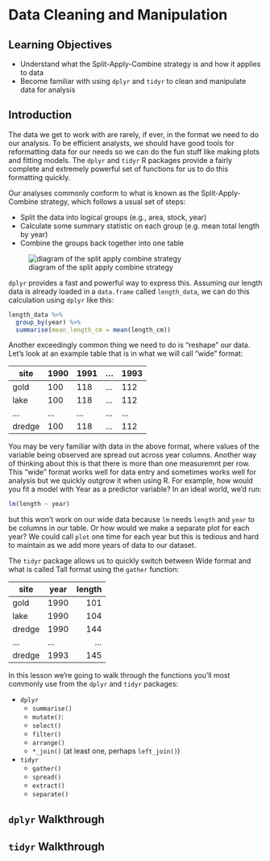 # Data Cleaning and Manipulation

## Learning Objectives

- Understand what the Split-Apply-Combine strategy is and how it applies to data
- Become familiar with using `dplyr` and `tidyr` to clean and manipulate data for analysis

## Introduction

The data we get to work with are rarely, if ever, in the format we need to do our analysis.
To be efficient analysts, we should have good tools for reformatting data for our needs so we can do the fun stuff like making plots and fitting models.
The `dplyr` and `tidyr` R packages provide a fairly complete and extremely powerful set of functions for us to do this formatting quickly.

Our analyses commonly conform to what is known as the Split-Apply-Combine strategy, which follows a usual set of steps:

- Split the data into logical groups (e.g., area, stock, year)
- Calculate some summary statistic on each group (e.g. mean total length by year)
- Combine the groups back together into one table

![diagram of the split apply combine strategy](images/split-apply-combine-diagram.png)

`dplyr` provides a fast and powerful way to express this.
Assuming our length data is already loaded in a `data.frame` called `length_data`, we can do this calculation using `dplyr` like this:

```r
length_data %>% 
  group_by(year) %>% 
  summarise(mean_length_cm = mean(length_cm))
```

Another exceedingly common thing we need to do is "reshape" our data.
Let's look at an example table that is in what we will call "wide" format:

| site   | 1990 | 1991 | ... | 1993 |
|--------|------|------|-----|------|
| gold   | 100  | 118  | ... | 112  |
| lake   | 100  | 118  | ... | 112  |
| ...    | ...  | ...  | ... | ...  |
| dredge | 100  | 118  | ... | 112  |

You may be very familiar with data in the above format, where values of the variable being observed are spread out across year columns.
Another way of thinking about this is that there is more than one measuremnt per row.
This "wide" format works well for data entry and sometimes works well for analysis but we quickly outgrow it when using R.
For example, how would you fit a model with Year as a predictor variable?
In an ideal world, we'd run:

```r
lm(length ~ year)
```
but this won't work on our wide data because `lm` needs `length` and `year` to be columns in our table.
Or how would we make a separate plot for each year?
We could call `plot` one time for each year but this is tedious and hard to maintain as we add more years of data to our dataset.

The `tidyr` package allows us to quickly switch between Wide format and what is called Tall format using the `gather` function:

| site   | year | length |
|--------|------|-------:|
| gold   | 1990 |    101 |
| lake   | 1990 |    104 |
| dredge | 1990 |    144 |
| ...    | ...  |    ... |
| dredge | 1993 |    145 |

In this lesson we're going to walk through the functions you'll most commonly use from the `dplyr` and `tidyr` packages:

- `dplyr`
    - `summarise()`
    - `mutate()`:
    - `select()`
    - `filter()`
    - `arrange()`
    - `*_join()` (at least one, perhaps `left_join()`)
- `tidyr`
    - `gather()`
    - `spread()`
    - `extract()`
    - `separate()`

## `dplyr` Walkthrough

## `tidyr` Walkthrough
